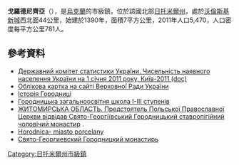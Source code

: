 {{No footnotes|time=2015-09-16T14:22:18+00:00}}
{{coord|50|48|34|N|27|19|6|E|scale:30000|display=title}}

'''戈羅德尼齊亞'''（{{lang-uk|Городниця}}），是[[烏克蘭|烏克蘭]]的市級鎮，位於該國北部[[日托米爾州|日托米爾州]]，處於[[沃倫斯基新城|沃倫斯基新城]]西北面44公里，始建於1390年，面積7平方公里，2011年人口5,470，人口密度每平方公里781人。

==參考資料==
*[https://web.archive.org/web/20121010205321/http://stat6.stat.lviv.ua/PXWEB2007/ukr/publ/2011/chnas.zip Державний комітет статистики України. Чисельність наявного населення України на 1 січня 2011 року, Київ-2011 (doc)]
* [http://gska2.rada.gov.ua/pls/z7502/A005?rdat1=25.04.2008&rf7571=9987 Облікова картка на сайті Верховної Ради України]{{dead link|date=2017年12月 |bot=InternetArchiveBot |fix-attempted=yes }}
* [http://morfindel.blogspot.com/2011/07/blog-post_27.html Історія Городниці] {{Wayback|url=http://morfindel.blogspot.com/2011/07/blog-post_27.html |date=20190911043813 }}
* [http://gorodnyca.at.ua Городницька загальноосвітня школа І-ІІІ ступенів] {{Wayback|url=http://gorodnyca.at.ua/ |date=20200807032128 }}
* [http://orthodox.org.ua/news/zhitomirska-oblast-predstoyatel-polsko%D1%97-pravoslavno%D1%97-tserkvi-v%D1%96dv%D1%96dav-svyato-georg%D1%96%D1%97vskii-gorod ЖИТОМИРСЬКА ОБЛАСТЬ. Предстоятель Польської Православної Церкви відвідав Свято-Георгіївський Городницький ставропігійний чоловічий монастир ] {{Wayback|url=http://orthodox.org.ua/news/zhitomirska-oblast-predstoyatel-polsko%D1%97-pravoslavno%D1%97-tserkvi-v%D1%96dv%D1%96dav-svyato-georg%D1%96%D1%97vskii-gorod |date=20200807212806 }}.
* [https://kresowiacy.com/2014/09/horodnica-miasto-porcelany/ Horodnica- miasto porcelany] {{Wayback|url=https://kresowiacy.com/2014/09/horodnica-miasto-porcelany/ |date=20141020210233 }} {{ref-pl}}
* [http://horodnica.ortox.ru Свято-Георгиевский Городницкий монастирь] {{Wayback|url=http://horodnica.ortox.ru/ |date=20201202083614 }} {{ref-ru}}

{{DEFAULTSORT:Городниця}}
[[Category:日托米爾州市級鎮|Category:日托米爾州市級鎮]]


{{Zhytomyr-geo-stub}}